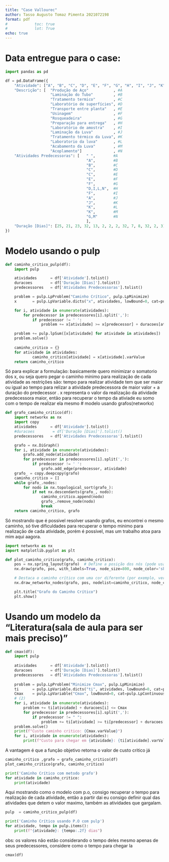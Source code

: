 ```yaml
---
title: "Case Vallourec"
author: Tasso Augusto Tomaz Pimenta 2021072198
format: pdf
#            toc: true
#            lot: True
echo: true
---
```

# Data entregue para o case:
```python
import pandas as pd

df = pd.DataFrame({
    "Atividade": ["A", "B", "C", "D", "E", "F", "G", "H", "I", "J", "K", "L", "M", "N"],
    "Descrição": [  "Produção de Aço"           , #A
                    "Laminação do Tubo"         , #B
                    "Tratamento termico"        , #C
                    "Laboratório de superfícies", #D
                    "Transporte entre planta"   , #E
                    "Usinagem"                  , #F
                    "Rosqueadeira"              , #G
                    "Preparação para entrega"   , #H
                    "Laboratório de amostra"    , #I
                    "Laminação da Luva"         , #J
                    "Tratamento térmico da Luva", #K
                    "Laboratorio da luva"       , #L
                    "Acabamento da Luva"        , #M
                    "Acoplamento"]              , #N
    "Atividades Predecessoras": [   " ",        #A
                                    "A",        #B
                                    "B",        #C
                                    "C",        #D
                                    "C",        #E
                                    "E",        #F
                                    "F",        #G
                                    "D,I,L,N",  #H
                                    "F",        #I
                                    "A",        #J
                                    "J",        #K
                                    "K",        #L
                                    "K",        #M
                                    "G,M"       #N
                                    ],
    "Duração [Dias]": [25, 21, 23, 32, 13, 2, 2, 2, 32, 7, 8, 32, 2, 3]
})
```
# Modelo usando o pulp
```python

def caminho_critico_pulp(df):
    import pulp

    atividades      = df['Atividade'].tolist()
    duracoes        = df['Duração [Dias]'].tolist()
    predecessores   = df['Atividades Predecessoras'].tolist()

    problem = pulp.LpProblem("Caminho Crítico", pulp.LpMinimize)
    x       = pulp.LpVariable.dicts("x", atividades, lowBound=0, cat=pulp.LpInteger)

    for i, atividade in enumerate(atividades):
        for predecessor in predecessores[i].split(','):
            if predecessor != ' ':
                problem += x[atividade] >= x[predecessor] + duracoes[atividades.index(predecessor)]

    problem += pulp.lpSum([x[atividade] for atividade in atividades])
    problem.solve()
    
    caminho_critico = {}
    for atividade in atividades:
            caminho_critico[atividade] = x[atividade].varValue
    return caminho_critico
```
Só para explicar a formulação:
basicamente quero minimizar o somatorio dos x, ou seja
quero pegar o caminho minimo para realização de cada atividade
as restrições são: tempo para realizar atividade tem que ser maior ou igual ao tempo para relizar a atividade predecessora de maior valor + a duração 
do predecessor .
x representa o valor da realização da atividade predecessora maior, então 
para recuperar o tempo da ativiade eu somo com o tempo de realizar ela mesmo
# modelo usando grafos(networkx)
```python

def grafo_caminho_critico(df):
    import networkx as nx
    import copy
    atividades      = df['Atividade'].tolist()
    #duracoes        = df['Duração [Dias]'].tolist()
    predecessores   = df['Atividades Predecessoras'].tolist()

    grafo = nx.DiGraph()
    for i, atividade in enumerate(atividades):
        grafo.add_node(atividade)
        for predecessor in predecessores[i].split(','):
            if predecessor != ' ':
                grafo.add_edge(predecessor, atividade)
    grafo_ = copy.deepcopy(grafo)
    caminho_critico = []
    while grafo_.nodes:
        for nodo in nx.topological_sort(grafo_):
            if not nx.descendants(grafo_, nodo):
                caminho_critico.append(nodo)
                grafo_.remove_node(nodo)
                break
    return caminho_critico, grafo
```
Só mostrando que é possivel resolver usando grafos, eu encontrei
o mesmo caminho, só tive dificuldades para recuperar o tempo minimo
para realização de cada atividade, porém é possivel, mas um trabalho 
atoa para mim aqui aagora.
```python
import networkx as nx
import matplotlib.pyplot as plt

def plot_caminho_critico(grafo, caminho_critico):
    pos = nx.spring_layout(grafo)  # Define a posição dos nós (pode usar outros layouts também)
    nx.draw(grafo, pos, with_labels=True, node_size=800, node_color='skyblue', font_size=10)

    # Destaca o caminho crítico com uma cor diferente (por exemplo, vermelho)
    nx.draw_networkx_nodes(grafo, pos, nodelist=caminho_critico, node_color='red', node_size=800)

    plt.title("Grafo do Caminho Crítico")
    plt.show()
```
# Usando um modelo da "Literatura(sala de aula para ser mais preciso)"
```python
def cmax(df):
    import pulp
    
    atividades      = df['Atividade'].tolist()
    duracoes        = df['Duração [Dias]'].tolist()
    predecessores   = df['Atividades Predecessoras'].tolist()
    
    problem = pulp.LpProblem("Minimize Cmax", pulp.LpMinimize)
    ti      = pulp.LpVariable.dicts("ti", atividades, lowBound=0, cat=pulp.LpContinuous)
    Cmax    = pulp.LpVariable("Cmax", lowBound=0, cat=pulp.LpContinuous)
    # (2)
    for i, atividade in enumerate(atividades):
        problem += ti[atividade] + duracoes[i] <= Cmax
        for predecessor in predecessores[i].split(','):
            if predecessor != " ":
                problem += ti[atividade] >= ti[predecessor] + duracoes[atividades.index(predecessor)]
    problem.solve()
    print(f"Custo caminho critico: {Cmax.varValue}")
    for i, atividade in enumerate(atividades):
        print(f"Custo para chegar em {atividade}: {ti[atividade].varValue}")
```
A vantagem é que a função objetivo retorna o valor de custo critico já 
```python
caminho_critico ,grafo = grafo_caminho_critico(df)
plot_caminho_critico(grafo, caminho_critico)

print('Caminho Crítico com metodo grafo')
for atividade in caminho_critico:
    print(atividade)
```
Aqui mostrando como o modelo com p.o, consigo recuperar o tempo
para realização de cada atividade, então a partir dai eu consigo 
definir qual das atividades que detem o valor maximo, também as 
atividades que gargalam.
```python

pulp  = caminho_critico_pulp(df)

print('Caminho Crítico usando P.O com pulp')
for atividade, tempo in pulp.items():
    print(f"{atividade}: {tempo:.2f} dias")

```
obs: os valores não estão considerando o tempo deles mesmo
apenas de seus predecessores, considere como o tempo para chegar la 
```python
cmax(df)
```

